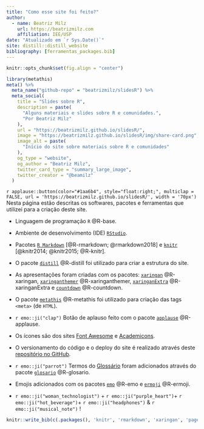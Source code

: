 ```yaml
---
title: "Como esse site foi feito?"
author:
  - name: Beatriz Milz 
    url: https://beatrizmilz.com
    affiliation: IEE/USP
date: "Atualizado em `r Sys.Date()`"
site: distill::distill_website
bibliography: [ferramentas_packages.bib]
---
```


```r
knitr::opts_chunk$set(fig.align = "center")
```

```r
library(metathis)
meta() %>%
  meta_name("github-repo" = "beatrizmilz/slidesR") %>% 
  meta_social(
    title = "Slides sobre R",
    description = paste(
      "Alguns materiais e slides sobre R e comunidades.",
      "Por Beatriz Milz"
    ),
    url = "https://beatrizmilz.github.io/slidesR/",
    image = "https://beatrizmilz.github.io/slidesR/img/share-card.png",
    image_alt = paste(
      "Início do site sobre materiais sobre R e comunidades"
    ),
    og_type = "website",
    og_author = "Beatriz Milz",
    twitter_card_type = "summary_large_image",
    twitter_creator = "@beamilz"
  )
```


`r applause::button(color="#1aa6b4", style="float:right;", multiclap = FALSE, url = 'https://beatrizmilz.github.io/slidesR/', width = '70px')` Nesta página estão descritas os softwares, pacotes e ferramentas que utilizei para a criação deste site.

- Linguagem de programação `R` @R-base.

- Ambiente de desenvolvimento (IDE) [`RStudio`](https://rstudio.com/).

- Pacotes [`R Markdown`](https://rmarkdown.rstudio.com/) [@R-rmarkdown; @rmarkdown2018] e [`knitr`](https://yihui.org/knitr/) [@knitr2014; @knitr2015; @R-knitr]. 

- O pacote [`distill`](https://rstudio.github.io/distill/) @R-distill foi utilizado para criar a estrutura do site.

- As apresentações foram criadas com os pacotes: [`xaringan`](https://github.com/yihui/xaringan) @R-xaringan,
[`xaringanthemer`](https://pkg.garrickadenbuie.com/xaringanthemer/) @R-xaringanthemer, [`xaringanExtra`](https://pkg.garrickadenbuie.com/xaringanExtra/) @R-xaringanExtra e [`countdown`](https://github.com/gadenbuie/countdown) @R-countdown.


- O pacote [`metathis`](https://pkg.garrickadenbuie.com/metathis/) @R-metathis foi utilizado para criação das tags `<meta>` (de `HTML`).

-  `r emo::ji("clap")` Botão de aplauso feito com o pacote [`applause`](https://pkg.garrickadenbuie.com/applause/) @R-applause.

- Os ícones são dos sites [Font Awesome](https://fontawesome.com/icons?d=gallery) e [Academicons](https://jpswalsh.github.io/academicons/). 

- O versionamento do código e o deploy do site é realizado através deste [repositório no GitHub](https://github.com/beatrizmilz/slidesR).

- `r emo::ji("parrot")` Termos do [Glossário](https://carpentries.github.io/glosario/pt/) foram adicionados através do pacote [`glosario`](https://github.com/carpentries/glosario-r) @R-glosario.

- Emojis adicionados com os pacotes [`emo`](https://github.com/hadley/emo) @R-emo e [`ermoji`](https://www.garrickadenbuie.com/project/ermoji/) @R-ermoji.

-  `r emo::ji("woman_technologist")` + `r emo::ji("purple_heart")`+ `r emo::ji("hot_beverage")`+ `r emo::ji("headphones")` & `r emo::ji("musical_note")`  !



```r
knitr::write_bib(c(.packages(), 'knitr', 'rmarkdown', 'xaringan', 'pagedown', 'xaringanthemer', 'xaringanExtra', 'countdown', 'applause', 'distill', 'glosario', 'emo', 'ermoji'), 'ferramentas_packages.bib')
```

